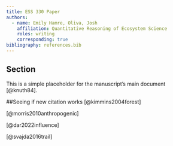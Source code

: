 ```yaml
---
title: ESS 330 Paper
authors:
  - name: Emily Hamre, Oliva, Josh
    affiliation: Quantitative Reasoning of Ecosystem Science
    roles: writing
    corresponding: true
bibliography: references.bib
---
```


## Section
This is a simple placeholder for the manuscript's main document [@knuth84].

##Seeing if new citation works
[@kimmins2004forest]

[@morris2010anthropogenic]

[@dar2022influence]

[@svajda2016trail]